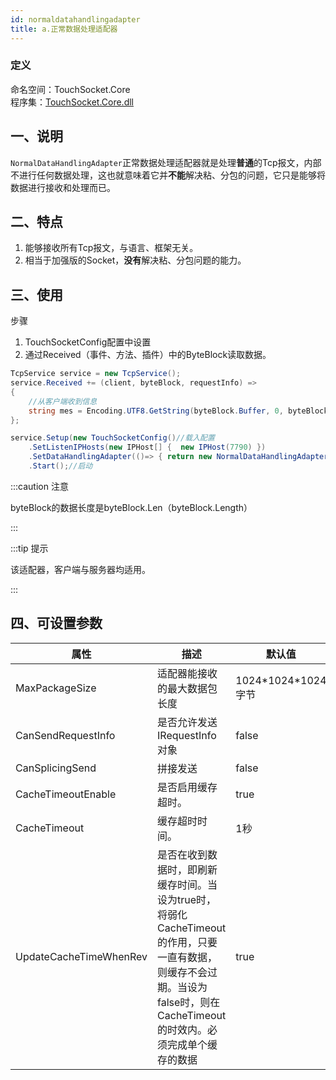 ```yaml
---
id: normaldatahandlingadapter
title: a.正常数据处理适配器
---
```


### 定义

命名空间：TouchSocket.Core <br/>
程序集：[TouchSocket.Core.dll](https://www.nuget.org/packages/TouchSocket.Core)

## 一、说明

`NormalDataHandlingAdapter`正常数据处理适配器就是处理**普通**的Tcp报文，内部不进行任何数据处理，这也就意味着它并**不能**解决粘、分包的问题，它只是能够将数据进行接收和处理而已。

## 二、特点

1. 能够接收所有Tcp报文，与语言、框架无关。
2. 相当于加强版的Socket，**没有**解决粘、分包问题的能力。


## 三、使用

步骤

1. TouchSocketConfig配置中设置
2. 通过Received（事件、方法、插件）中的ByteBlock读取数据。

```csharp {10}
TcpService service = new TcpService();
service.Received += (client, byteBlock, requestInfo) =>
{
    //从客户端收到信息
    string mes = Encoding.UTF8.GetString(byteBlock.Buffer, 0, byteBlock.Len);
};

service.Setup(new TouchSocketConfig()//载入配置     
    .SetListenIPHosts(new IPHost[] {  new IPHost(7790) })
    .SetDataHandlingAdapter(()=> { return new NormalDataHandlingAdapter(); }))//配置适配器
    .Start();//启动
```

:::caution 注意

byteBlock的数据长度是byteBlock.Len（byteBlock.Length）

:::  

:::tip 提示

该适配器，客户端与服务器均适用。

:::  

## 四、可设置参数

|  属性   | 描述  |默认值  |
|  ----  | ----  |----  |
| MaxPackageSize  | 适配器能接收的最大数据包长度 |1024\*1024\*1024字节|
| CanSendRequestInfo  | 是否允许发送IRequestInfo对象 |false|
| CanSplicingSend  | 拼接发送 |false|
| CacheTimeoutEnable  | 是否启用缓存超时。 |true|
| CacheTimeout  | 缓存超时时间。 |1秒|
| UpdateCacheTimeWhenRev  | 是否在收到数据时，即刷新缓存时间。当设为true时，将弱化CacheTimeout的作用，只要一直有数据，则缓存不会过期。当设为false时，则在CacheTimeout的时效内。必须完成单个缓存的数据 |true|